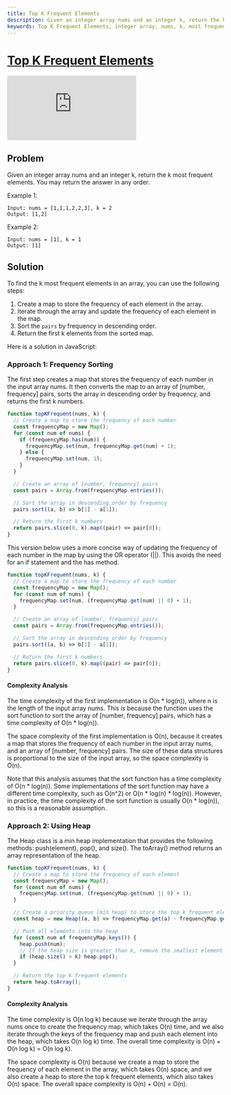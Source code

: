 ```yaml
---
title: Top K Frequent Elements
description: Given an integer array nums and an integer k, return the k most frequent elements. You may return the answer in any order. Three approaches to solve the problem are discussed, with time and space complexity analysis.
keywords: Top K Frequent Elements, integer array, nums, k, most frequent elements, order, example, input, output, solution, map, frequency, element, iterate, array, sort, pairs, descending order, JavaScript, approach, number, array of number, frequency pairs, first k numbers, OR operator, if statement, has method, time complexity, O(n log(n)), space complexity, sort function, min heap, Heap class, push, pop, size, toArray, frequency map, element, min heap, pair, push, pop, top k elements
---
```



# [Top K Frequent Elements](https://leetcode.com/problems/top-k-frequent-elements/) <DifficultyChip difficulty="medium" />

<div className="iframe-container">
	<iframe className="responsive-iframe" src="https://www.youtube.com/embed/YPTqKIgVk-k"
					title="YouTube video player" frameBorder="0"
					allow="accelerometer; autoplay; clipboard-write; encrypted-media; gyroscope; picture-in-picture"
					allowFullScreen></iframe>
</div>

## Problem

Given an integer array nums and an integer k, return the k most frequent elements. You may return the answer in any order.

Example 1:

```text
Input: nums = [1,1,1,2,2,3], k = 2
Output: [1,2]
```

Example 2:

```text
Input: nums = [1], k = 1
Output: [1]
```

## Solution

To find the k most frequent elements in an array, you can use the following steps:

1. Create a map to store the frequency of each element in the array.
2. Iterate through the array and update the frequency of each element in the map.
3. Sort the `pairs` by frequency in descending order.
4. Return the first k elements from the sorted map.

Here is a solution in JavaScript:

### Approach 1: Frequency Sorting

The first step creates a map that stores the frequency of each number in the input array nums. It then converts the map to an array of [number, frequency] pairs, sorts the array in descending order by frequency, and returns the first k numbers.

```javascript
function topKFrequent(nums, k) {
  // Create a map to store the frequency of each number
  const frequencyMap = new Map();
  for (const num of nums) {
    if (frequencyMap.has(num)) {
      frequencyMap.set(num, frequencyMap.get(num) + 1);
    } else {
      frequencyMap.set(num, 1);
    }
  }

  // Create an array of [number, frequency] pairs
  const pairs = Array.from(frequencyMap.entries());

  // Sort the array in descending order by frequency
  pairs.sort((a, b) => b[1] - a[1]);

  // Return the first k numbers
  return pairs.slice(0, k).map((pair) => pair[0]);
}
```

This version below uses a more concise way of updating the frequency of each number in the map by using the OR operator (||). This avoids the need for an if statement and the has method.

```javascript
function topKFrequent(nums, k) {
  // Create a map to store the frequency of each number
  const frequencyMap = new Map();
  for (const num of nums) {
    frequencyMap.set(num, (frequencyMap.get(num) || 0) + 1);
  }

  // Create an array of [number, frequency] pairs
  const pairs = Array.from(frequencyMap.entries());

  // Sort the array in descending order by frequency
  pairs.sort((a, b) => b[1] - a[1]);

  // Return the first k numbers
  return pairs.slice(0, k).map((pair) => pair[0]);
}
```

#### Complexity Analysis

The time complexity of the first implementation is O(n * log(n)), where n is the length of the input array nums. This is because the function uses the sort function to sort the array of [number, frequency] pairs, which has a time complexity of O(n * log(n)).

The space complexity of the first implementation is O(n), because it creates a map that stores the frequency of each number in the input array nums, and an array of [number, frequency] pairs. The size of these data structures is proportional to the size of the input array, so the space complexity is O(n).

Note that this analysis assumes that the sort function has a time complexity of O(n * log(n)). Some implementations of the sort function may have a different time complexity, such as O(n^2) or O(n * log(n) * log(n)). However, in practice, the time complexity of the sort function is usually O(n * log(n)), so this is a reasonable assumption.

### Approach 2: Using Heap

The Heap class is a min heap implementation that provides the following methods: push(element), pop(), and size(). The toArray() method returns an array representation of the heap.

```javascript
function topKFrequent(nums, k) {
  // Create a map to store the frequency of each element
  const frequencyMap = new Map();
  for (const num of nums) {
    frequencyMap.set(num, (frequencyMap.get(num) || 0) + 1);
  }

  // Create a priority queue (min heap) to store the top k frequent elements
  const heap = new Heap((a, b) => frequencyMap.get(a) - frequencyMap.get(b));

  // Push all elements into the heap
  for (const num of frequencyMap.keys()) {
    heap.push(num);
    // If the heap size is greater than k, remove the smallest element from the heap
    if (heap.size() > k) heap.pop();
  }

  // Return the top k frequent elements
  return heap.toArray();
}
```

#### Complexity Analysis

The time complexity is O(n log k) because we iterate through the array nums once to create the frequency map, which takes O(n) time, and we also iterate through the keys of the frequency map and push each element into the heap, which takes O(n log k) time. The overall time complexity is O(n) + O(n log k) = O(n log k).

The space complexity is O(n) because we create a map to store the frequency of each element in the array, which takes O(n) space, and we also create a heap to store the top k frequent elements, which also takes O(n) space. The overall space complexity is O(n) + O(n) = O(n).

